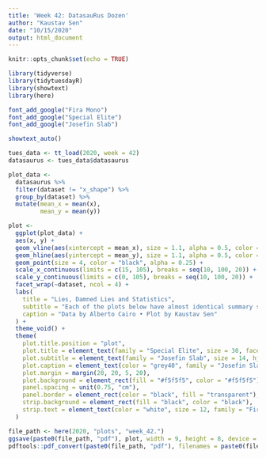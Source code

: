 ```yaml
---
title: 'Week 42: DatasauRus Dozen'
author: "Kaustav Sen"
date: "10/15/2020"
output: html_document
---
```


```r
knitr::opts_chunk$set(echo = TRUE)
```

```r
library(tidyverse)
library(tidytuesdayR)
library(showtext)
library(here)
```

```r
font_add_google("Fira Mono")
font_add_google("Special Elite")
font_add_google("Josefin Slab")

showtext_auto()
```


```r
tues_data <- tt_load(2020, week = 42)
datasaurus <- tues_data$datasaurus
```

```r
plot_data <- 
  datasaurus %>% 
  filter(dataset != "x_shape") %>% 
  group_by(dataset) %>% 
  mutate(mean_x = mean(x),
         mean_y = mean(y))
```

```r
plot <- 
  ggplot(plot_data) +
  aes(x, y) +
  geom_vline(aes(xintercept = mean_x), size = 1.1, alpha = 0.5, color = "grey75") +
  geom_hline(aes(yintercept = mean_y), size = 1.1, alpha = 0.5, color = "grey75") +
  geom_point(size = 4, color = "black", alpha = 0.25) +
  scale_x_continuous(limits = c(15, 105), breaks = seq(10, 100, 20)) +
  scale_y_continuous(limits = c(0, 105), breaks = seq(10, 100, 20)) +
  facet_wrap(~dataset, ncol = 4) +
  labs(
    title = "Lies, Damned Lies and Statistics",
    subtitle = "Each of the plots below have almost identical summary statistics in terms of mean, standard deviation\nand Pearson correlation. However, when plotted they look diametrically different!",
    caption = "Data by Alberto Cairo • Plot by Kaustav Sen"
  ) +
  theme_void() +
  theme(
    plot.title.position = "plot",
    plot.title = element_text(family = "Special Elite", size = 30, face = "bold", hjust = 0, margin = margin(0, 0, 5, 0)),
    plot.subtitle = element_text(family = "Josefin Slab", size = 14, hjust = 0, margin = margin(0, 0, 15, 0), color = "grey30", lineheight = 0.9),
    plot.caption = element_text(color = "grey40", family = "Josefin Slab", size = 9, vjust = 1, margin = margin(t = 10)),
    plot.margin = margin(20, 20, 5, 20),
    plot.background = element_rect(fill = "#f5f5f5", color = "#f5f5f5"),
    panel.spacing = unit(0.75, "cm"),
    panel.border = element_rect(color = "black", fill = "transparent"),
    strip.background = element_rect(fill = "black", color = "black"),
    strip.text = element_text(color = "white", size = 12, family = "Fira Mono", face= "bold", margin = margin(5, 5, 5, 5))
  )
```

```r
file_path <- here(2020, "plots", "week_42.")
ggsave(paste0(file_path, "pdf"), plot, width = 9, height = 8, device = cairo_pdf)
pdftools::pdf_convert(paste0(file_path, "pdf"), filenames = paste0(file_path, "png"), dpi = 300)
```

